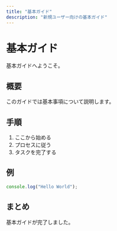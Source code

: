 ```yaml
---
title: "基本ガイド"
description: "新規ユーザー向けの基本ガイド"
---
```


# 基本ガイド

基本ガイドへようこそ。

## 概要

このガイドでは基本事項について説明します。

## 手順

1. ここから始める
2. プロセスに従う
3. タスクを完了する

## 例

```javascript
console.log("Hello World");
```

## まとめ

基本ガイドが完了しました。